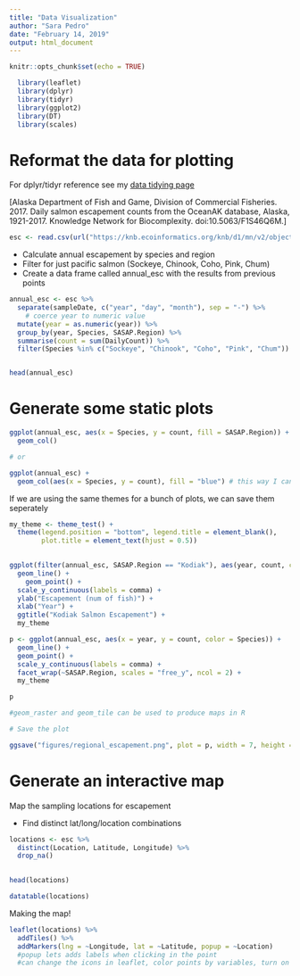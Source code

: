 ```yaml
---
title: "Data Visualization"
author: "Sara Pedro"
date: "February 14, 2019"
output: html_document
---
```


```r
knitr::opts_chunk$set(echo = TRUE)
```


```r
  library(leaflet)
  library(dplyr)
  library(tidyr)
  library(ggplot2)
  library(DT)
  library(scales)
```

# Reformat the data for plotting

For dplyr/tidyr reference see my [data tidying page](Data_tidying.html)

[Alaska Department of Fish and Game, Division of Commercial Fisheries. 2017. Daily salmon escapement counts from the OceanAK database, Alaska, 1921-2017. Knowledge Network for Biocomplexity. doi:10.5063/F1S46Q6M.]

```r
esc <- read.csv(url("https://knb.ecoinformatics.org/knb/d1/mn/v2/object/urn%3Auuid%3Af119a05b-bbe7-4aea-93c6-85434dcb1c5e", method = "libcurl"), stringsAsFactors = FALSE)


```

* Calculate annual escapement by species and region
* Filter for just pacific salmon (Sockeye, Chinook, Coho, Pink, Chum)
* Create a data frame called annual_esc with the results from previous points

```r

annual_esc <- esc %>%
  separate(sampleDate, c("year", "day", "month"), sep = "-") %>% 
    # coerce year to numeric value
  mutate(year = as.numeric(year)) %>% 
  group_by(year, Species, SASAP.Region) %>% 
  summarise(count = sum(DailyCount)) %>% 
  filter(Species %in% c("Sockeye", "Chinook", "Coho", "Pink", "Chum")) 


head(annual_esc)

```


# Generate some static plots

```r

ggplot(annual_esc, aes(x = Species, y = count, fill = SASAP.Region)) +
  geom_col()

# or

ggplot(annual_esc) +
  geom_col(aes(x = Species, y = count), fill = "blue") # this way I can add different data with                                                         different geoms to the same plot


```


If we are using the same themes for a bunch of plots, we can save them seperately

```r
my_theme <- theme_test() +
  theme(legend.position = "bottom", legend.title = element_blank(),
        plot.title = element_text(hjust = 0.5)) 
  
```



```r

ggplot(filter(annual_esc, SASAP.Region == "Kodiak"), aes(year, count, color = Species)) +
  geom_line() +
    geom_point() +
  scale_y_continuous(labels = comma) +
  ylab("Escapement (num of fish)") +
  xlab("Year") +
  ggtitle("Kodiak Salmon Escapement") +
  my_theme

```


```r
p <- ggplot(annual_esc, aes(x = year, y = count, color = Species)) +
  geom_line() +
  geom_point() +
  scale_y_continuous(labels = comma) +
  facet_wrap(~SASAP.Region, scales = "free_y", ncol = 2) +
  my_theme

p

#geom_raster and geom_tile can be used to produce maps in R

# Save the plot

ggsave("figures/regional_escapement.png", plot = p, width = 7, height = 8, units = "in")


```



# Generate an interactive map 

Map the sampling locations for escapement

* Find distinct lat/long/location combinations


```r
locations <- esc %>% 
  distinct(Location, Latitude, Longitude) %>% 
  drop_na() 
  

head(locations)
```


```r

datatable(locations)

```

Making the map!

```r
leaflet(locations) %>%
  addTiles() %>% 
  addMarkers(lng = ~Longitude, lat = ~Latitude, popup = ~Location) 
  #popup lets adds labels when clicking in the point
  #can change the icons in leaflet, color points by variables, turn on and off variables


```





